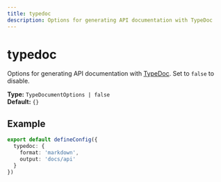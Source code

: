 ```yaml
---
title: typedoc
description: Options for generating API documentation with TypeDoc
---
```


# typedoc

Options for generating API documentation with [TypeDoc](https://typedoc.org/). Set to `false` to disable.

**Type:** `TypeDocumentOptions | false`  
**Default:** `{}`

## Example

```typescript
export default defineConfig({
  typedoc: {
    format: 'markdown',
    output: 'docs/api'
  }
})
```
